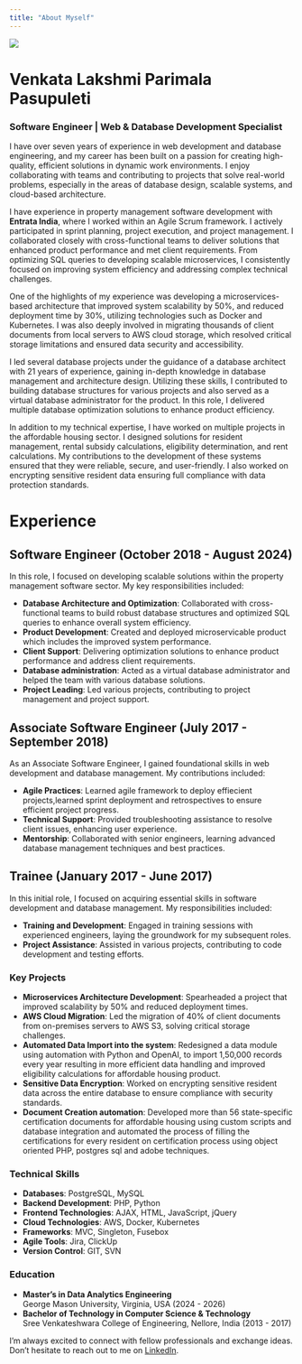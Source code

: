 ```yaml
---
title: "About Myself"
---
```



![](.\docs\docs\myimage.jpg)



# Venkata Lakshmi Parimala Pasupuleti  
### Software Engineer | Web & Database Development Specialist

I have over seven years of experience in web development and database engineering, and my career has been built on a passion for creating high-quality, efficient solutions in dynamic work environments. I enjoy collaborating with teams and contributing to projects that solve real-world problems, especially in the areas of database design, scalable systems, and cloud-based architecture.

I have experience in property management software development with **Entrata India**, where I worked within an Agile Scrum framework. I actively participated in sprint planning, project execution, and project management. I collaborated closely with cross-functional teams to deliver solutions that enhanced product performance and met client requirements. From optimizing SQL queries to developing scalable microservices, I consistently focused on improving system efficiency and addressing complex technical challenges.

One of the highlights of my experience was developing a microservices-based architecture that improved system scalability by 50%, and reduced deployment time by 30%, utilizing technologies such as Docker and Kubernetes. I was also deeply involved in migrating thousands of client documents from local servers to AWS cloud storage, which resolved critical storage limitations and ensured data security and accessibility.

I led several database projects under the guidance of a database architect with 21 years of experience, gaining in-depth knowledge in database management and architecture design. Utilizing these skills, I contributed to building database structures for various projects and also served as a virtual database administrator for the product. In this role, I delivered multiple database optimization solutions to enhance product efficiency.

In addition to my technical expertise, I have worked on multiple projects in the affordable housing sector. I designed solutions for resident management, rental subsidy calculations, eligibility determination, and rent calculations. My contributions to the development of these systems ensured that they were reliable, secure, and user-friendly. I also worked on encrypting sensitive resident data ensuring full compliance with data protection standards.

# Experience

## Software Engineer (October 2018 - August 2024)
In this role, I focused on developing scalable solutions within the property management software sector. My key responsibilities included:

- **Database Architecture and Optimization**: Collaborated with cross-functional teams to build robust database structures and optimized SQL queries to enhance overall system efficiency.
- **Product Development**: Created and deployed microservicable product which includes the improved system performance.
- **Client Support**: Delivering optimization solutions to enhance product performance and address client requirements.
- **Database administration**: Acted as a virtual database administrator and helped the team with various database solutions.
- **Project Leading**: Led various projects, contributing to project management and project support.

## Associate Software Engineer (July 2017 - September 2018)
As an Associate Software Engineer, I gained foundational skills in web development and database management. My contributions included:

- **Agile Practices**: Learned agile framework to deploy effiecient projects,learned sprint deployment and retrospectives to ensure efficient project progress.
- **Technical Support**: Provided troubleshooting assistance to resolve client issues, enhancing user experience.
- **Mentorship**: Collaborated with senior engineers, learning advanced database management techniques and best practices.

## Trainee (January 2017 - June 2017)
In this initial role, I focused on acquiring essential skills in software development and database management. My responsibilities included:

- **Training and Development**: Engaged in training sessions with experienced engineers, laying the groundwork for my subsequent roles.
- **Project Assistance**: Assisted in various projects, contributing to code development and testing efforts.

### Key Projects

- **Microservices Architecture Development**: Spearheaded a project that improved scalability by 50% and reduced deployment times.
- **AWS Cloud Migration**: Led the migration of 40% of client documents from on-premises servers to AWS S3, solving critical storage challenges.
- **Automated Data Import into the system**: Redesigned a data module using automation with Python and OpenAI, to import 1,50,000 records every year resulting in more efficient data handling and improved eligibility calculations for affordable housing product.
- **Sensitive Data Encryption**: Worked on encrypting sensitive resident data across the entire database to ensure compliance with security standards.
- **Document Creation automation**: Developed more than 56 state-specific certification documents for affordable housing using custom scripts and database integration and automated the process of filling the certifications for every resident on certification process using object oriented PHP, postgres sql and adobe techniques.



### Technical Skills  
- **Databases**: PostgreSQL, MySQL  
- **Backend Development**: PHP, Python  
- **Frontend Technologies**: AJAX, HTML, JavaScript, jQuery  
- **Cloud Technologies**: AWS, Docker, Kubernetes  
- **Frameworks**: MVC, Singleton, Fusebox  
- **Agile Tools**: Jira, ClickUp  
- **Version Control**: GIT, SVN  

### Education
- **Master’s in Data Analytics Engineering**  
  George Mason University, Virginia, USA (2024 - 2026)
- **Bachelor of Technology in Computer Science & Technology**  
  Sree Venkateshwara College of Engineering, Nellore, India (2013 - 2017)


I’m always excited to connect with fellow professionals and exchange ideas. Don’t hesitate to reach out to me on [LinkedIn](https://www.linkedin.com/in/venkata-lakshmi-parimala-pasupuleti).
